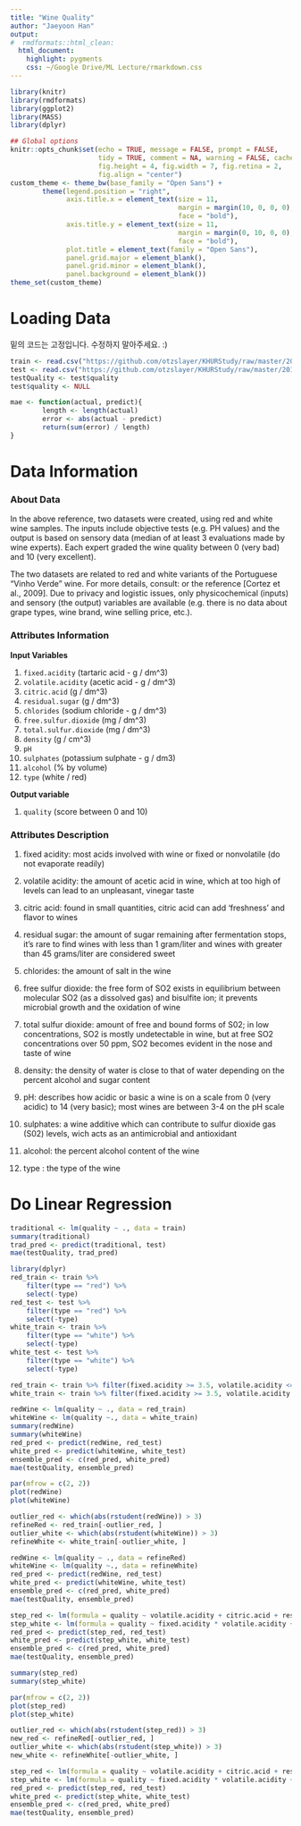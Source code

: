 ```yaml
---
title: "Wine Quality"
author: "Jaeyoon Han"
output:
#  rmdformats::html_clean:
  html_document:
    highlight: pygments
    css: ~/Google Drive/ML Lecture/rmarkdown.css
---
```


```r
library(knitr)
library(rmdformats)
library(ggplot2)
library(MASS)
library(dplyr)

## Global options
knitr::opts_chunk$set(echo = TRUE, message = FALSE, prompt = FALSE,
                      tidy = TRUE, comment = NA, warning = FALSE, cache = TRUE,
                      fig.height = 4, fig.width = 7, fig.retina = 2,
                      fig.align = "center")
custom_theme <- theme_bw(base_family = "Open Sans") +
        theme(legend.position = "right",
              axis.title.x = element_text(size = 11,
                                          margin = margin(10, 0, 0, 0),
                                          face = "bold"),
              axis.title.y = element_text(size = 11,
                                          margin = margin(0, 10, 0, 0),
                                          face = "bold"),
              plot.title = element_text(family = "Open Sans"),
              panel.grid.major = element_blank(),
              panel.grid.minor = element_blank(),
              panel.background = element_blank())
theme_set(custom_theme)
```

# Loading Data

밑의 코드는 고정입니다. 수정하지 말아주세요. :)

```r
train <- read.csv("https://github.com/otzslayer/KHURStudy/raw/master/2016%20Big%20Leader%204th/Data/train_wine.csv")
test <- read.csv("https://github.com/otzslayer/KHURStudy/raw/master/2016%20Big%20Leader%204th/Data/test_wine.csv")
testQuality <- test$quality
test$quality <- NULL

mae <- function(actual, predict){
        length <- length(actual)
        error <- abs(actual - predict)
        return(sum(error) / length)
}
```

# Data Information

### About Data

In the above reference, two datasets were created, using red and white wine samples. The inputs include objective tests (e.g. PH values) and the output is based on sensory data (median of at least 3 evaluations made by wine experts). Each expert graded the wine quality between 0 (very bad) and 10 (very excellent).

The two datasets are related to red and white variants of the Portuguese “Vinho Verde” wine. For more details, consult: [](http://www.vinhoverde.pt/en/) or the reference [Cortez et al., 2009]. Due to privacy and logistic issues, only physicochemical (inputs) and sensory (the output) variables are available (e.g. there is no data about grape types, wine brand, wine selling price, etc.).

### Attributes Information

**Input Variables**  

1. `fixed.acidity` (tartaric acid - g / dm^3)  
2. `volatile.acidity` (acetic acid - g / dm^3)  
3. `citric.acid` (g / dm^3)  
4. `residual.sugar` (g / dm^3)  
5. `chlorides` (sodium chloride - g / dm^3)  
6. `free.sulfur.dioxide` (mg / dm^3)  
7. `total.sulfur.dioxide` (mg / dm^3)  
8. `density` (g / cm^3)  
9. `pH`  
10. `sulphates` (potassium sulphate - g / dm3)  
11. `alcohol` (% by volume)  
12. `type` (white / red)

**Output variable**  

1. `quality` (score between 0 and 10)

### Attributes Description

1. fixed acidity: most acids involved with wine or fixed or nonvolatile (do not evaporate readily)

2. volatile acidity: the amount of acetic acid in wine, which at too high of levels can lead to an unpleasant, vinegar taste

3. citric acid: found in small quantities, citric acid can add ‘freshness’ and flavor to wines

4. residual sugar: the amount of sugar remaining after fermentation stops, it’s rare to find wines with less than 1 gram/liter and wines with greater than 45 grams/liter are considered sweet

5. chlorides: the amount of salt in the wine

6. free sulfur dioxide: the free form of SO2 exists in equilibrium between molecular SO2 (as a dissolved gas) and bisulfite ion; it prevents microbial growth and the oxidation of wine

7. total sulfur dioxide: amount of free and bound forms of S02; in low concentrations, SO2 is mostly undetectable in wine, but at free SO2 concentrations over 50 ppm, SO2 becomes evident in the nose and taste of wine

8. density: the density of water is close to that of water depending on the percent alcohol and sugar content

9. pH: describes how acidic or basic a wine is on a scale from 0 (very acidic) to 14 (very basic); most wines are between 3-4 on the pH scale

10. sulphates: a wine additive which can contribute to sulfur dioxide gas (S02) levels, wich acts as an antimicrobial and antioxidant

11. alcohol: the percent alcohol content of the wine

12. type : the type of the wine

# Do Linear Regression


```r
traditional <- lm(quality ~ ., data = train)
summary(traditional)
trad_pred <- predict(traditional, test)
mae(testQuality, trad_pred)
```

```r
library(dplyr)
red_train <- train %>%
    filter(type == "red") %>%
    select(-type)
red_test <- test %>%
    filter(type == "red") %>%
    select(-type)
white_train <- train %>%
    filter(type == "white") %>%
    select(-type)
white_test <- test %>%
    filter(type == "white") %>%
    select(-type)

red_train <- train %>% filter(fixed.acidity >= 3.5, volatile.acidity <= 1.5, citric.acid <= 1.0, sulphates <= 2.0, type == "red") %>% select(-type)
white_train <- train %>% filter(fixed.acidity >= 3.5, volatile.acidity <= 1.5, citric.acid <= 1.0, sulphates <= 2.0, type == "white") %>% select(-type)

redWine <- lm(quality ~ ., data = red_train)
whiteWine <- lm(quality ~., data = white_train)
summary(redWine)
summary(whiteWine)
red_pred <- predict(redWine, red_test)
white_pred <- predict(whiteWine, white_test)
ensemble_pred <- c(red_pred, white_pred)
mae(testQuality, ensemble_pred)

par(mfrow = c(2, 2))
plot(redWine)
plot(whiteWine)

outlier_red <- which(abs(rstudent(redWine)) > 3)
refineRed <- red_train[-outlier_red, ]
outlier_white <- which(abs(rstudent(whiteWine)) > 3)
refineWhite <- white_train[-outlier_white, ]

redWine <- lm(quality ~ ., data = refineRed)
whiteWine <- lm(quality ~., data = refineWhite)
red_pred <- predict(redWine, red_test)
white_pred <- predict(whiteWine, white_test)
ensemble_pred <- c(red_pred, white_pred)
mae(testQuality, ensemble_pred)
```

```r
step_red <- lm(formula = quality ~ volatile.acidity + citric.acid + residual.sugar + chlorides + free.sulfur.dioxide + total.sulfur.dioxide * sulphates + pH + alcohol, data = refineRed)
step_white <- lm(formula = quality ~ fixed.acidity * volatile.acidity + residual.sugar * pH + free.sulfur.dioxide * total.sulfur.dioxide * sulphates + density + alcohol, data = refineWhite)
red_pred <- predict(step_red, red_test)
white_pred <- predict(step_white, white_test)
ensemble_pred <- c(red_pred, white_pred)
mae(testQuality, ensemble_pred)

summary(step_red)
summary(step_white)
```

```r
par(mfrow = c(2, 2))
plot(step_red)
plot(step_white)

outlier_red <- which(abs(rstudent(step_red)) > 3)
new_red <- refineRed[-outlier_red, ]
outlier_white <- which(abs(rstudent(step_white)) > 3)
new_white <- refineWhite[-outlier_white, ]

step_red <- lm(formula = quality ~ volatile.acidity + citric.acid + residual.sugar + chlorides + free.sulfur.dioxide * density * total.sulfur.dioxide * sulphates + pH + density * alcohol, data = new_red)
step_white <- lm(formula = quality ~ fixed.acidity * volatile.acidity + residual.sugar * pH + free.sulfur.dioxide * total.sulfur.dioxide * sulphates + density * alcohol, data = new_white)
red_pred <- predict(step_red, red_test)
white_pred <- predict(step_white, white_test)
ensemble_pred <- c(red_pred, white_pred)
mae(testQuality, ensemble_pred)
```